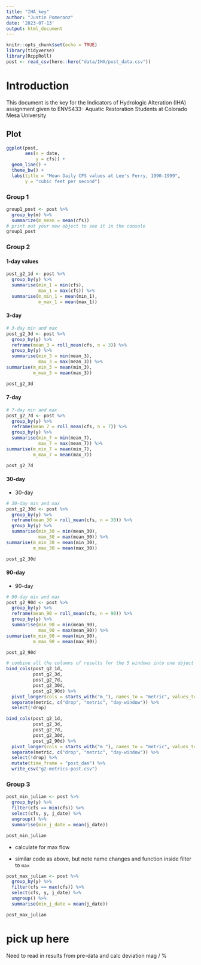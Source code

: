 ```yaml
---
title: "IHA_key"
author: "Justin Pomeranz"
date: '2023-07-13'
output: html_document
---
```


```r
knitr::opts_chunk$set(echo = TRUE)
library(tidyverse)
library(RcppRoll)
post <- read_csv(here::here("data/IHA/post_data.csv"))
```

# Introduction  

This document is the key for the Indicators of Hydrologic Alteration (IHA) assignment given to ENVS433- Aquatic Restoration Students at Colorado Mesa University


## Plot

```r
ggplot(post, 
       aes(x = date, 
           y = cfs)) +
  geom_line() +
  theme_bw() +
  labs(title = "Mean Daily CFS values at Lee's Ferry, 1990-1999",
       y = "cubic feet per second")
```

### Group 1
```r
group1_post <- post %>%
  group_by(m) %>%
  summarize(m_mean = mean(cfs))
# print out your new object to see it in the console
group1_post
```

### Group 2
#### 1-day values  
```r
post_g2_1d <- post %>%
  group_by(y) %>%
  summarise(min_1 = min(cfs), 
            max_1 = max(cfs)) %>%
  summarise(m_min_1 = mean(min_1), 
            m_max_1 = mean(max_1))
```

#### 3-day
```r
# 3-day min and max
post_g2_3d <- post %>%
  group_by(y) %>%
  reframe(mean_3 = roll_mean(cfs, n = 3)) %>%
  group_by(y) %>%
  summarise(min_3 = min(mean_3),
            max_3 = max(mean_3)) %>%
summarise(m_min_3 = mean(min_3),
          m_max_3 = mean(max_3))

post_g2_3d
```


#### 7-day

```r
# 7-day min and max
post_g2_7d <- post %>%
  group_by(y) %>%
  reframe(mean_7 = roll_mean(cfs, n = 7)) %>%
  group_by(y) %>%
  summarise(min_7 = min(mean_7),
            max_7 = max(mean_7)) %>%
summarise(m_min_7 = mean(min_7),
          m_max_7 = mean(max_7))

post_g2_7d
```

#### 30-day  

* 30-day 

```r
# 30-day min and max
post_g2_30d <- post %>%
  group_by(y) %>%
  reframe(mean_30 = roll_mean(cfs, n = 30)) %>%
  group_by(y) %>%
  summarise(min_30 = min(mean_30),
            max_30 = max(mean_30)) %>%
summarise(m_min_30 = mean(min_30),
          m_max_30 = mean(max_30))

post_g2_30d
```

#### 90-day 


* 90-day 

```r
# 90-day min and max
post_g2_90d <- post %>%
  group_by(y) %>%
  reframe(mean_90 = roll_mean(cfs, n = 90)) %>%
  group_by(y) %>%
  summarise(min_90 = min(mean_90),
            max_90 = max(mean_90)) %>%
summarise(m_min_90 = mean(min_90),
          m_max_90 = mean(max_90))

post_g2_90d
```

```r
# combine all the columns of results for the 5 windows into one object
bind_cols(post_g2_1d,
          post_g2_3d,
          post_g2_7d,
          post_g2_30d,
          post_g2_90d) %>%
  pivot_longer(cols = starts_with("m_"), names_to = "metric", values_to = "mean") %>%
  separate(metric, c("drop", "metric", "day-window")) %>%
  select(!drop) 
```

```r
bind_cols(post_g2_1d,
          post_g2_3d,
          post_g2_7d,
          post_g2_30d,
          post_g2_90d) %>%
  pivot_longer(cols = starts_with("m_"), names_to = "metric", values_to = "mean") %>%
  separate(metric, c("drop", "metric", "day-window")) %>%
  select(!drop) %>%
  mutate(time_frame = "post_dam") %>%
  write_csv("g2-metrics-post.csv")
```


### Group 3

```r
post_min_julian <- post %>%
  group_by(y) %>%
  filter(cfs == min(cfs)) %>%
  select(cfs, y, j_date) %>%
  ungroup() %>%
  summarise(min_j_date = mean(j_date))

post_min_julian
```

* calculate for max flow  

* similar code as above, but note name changes and function inside filter to `max` 

```r
post_max_julian <- post %>%
  group_by(y) %>%
  filter(cfs == max(cfs)) %>%
  select(cfs, y, j_date) %>%
  ungroup() %>%
  summarise(min_j_date = mean(j_date))

post_max_julian
```

# pick up here  

Need to read in results from pre-data and calc deviation mag / %

